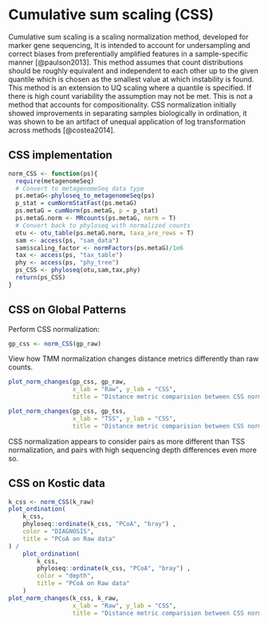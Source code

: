# Cumulative sum scaling (CSS)

Cumulative sum scaling is a scaling normalization method, developed for marker gene sequencing, It is intended to account for undersampling and correct biases from preferentially amplified features in a sample-specific manner [@paulson2013]. This method assumes that count distributions should be roughly equivalent and independent to each other up to the given quantile which is chosen as the smallest value at which instability is found. This method is an extension to UQ scaling where a quantile is specified. If there is high count variability the assumption may not be met. This is not a method that accounts for compositionality. CSS normalization initially showed improvements in separating samples biologically in ordination, it was shown to be an artifact of unequal application of log transformation across methods [@costea2014].


## CSS implementation 

```r
norm_CSS <- function(ps){
  require(metagenomeSeq)
  # Convert to metagenomeSeq data type
  ps.metaG<-phyloseq_to_metagenomeSeq(ps)
  p_stat = cumNormStatFast(ps.metaG)
  ps.metaG = cumNorm(ps.metaG, p = p_stat)
  ps.metaG.norm <- MRcounts(ps.metaG, norm = T)
  # Convert back to phyloseq with normalized counts
  otu <- otu_table(ps.metaG.norm, taxa_are_rows = T)
  sam <- access(ps, "sam_data")
  sam$scaling_factor <- normFactors(ps.metaG)/1e6
  tax <- access(ps, "tax_table")
  phy <- access(ps, "phy_tree")
  ps_CSS <- phyloseq(otu,sam,tax,phy)
  return(ps_CSS)
}
```

## CSS on Global Patterns 

Perform CSS normalization: 
```r
gp_css <- norm_CSS(gp_raw)
```

View how TMM normalization changes distance metrics differently than raw counts. 
```r
plot_norm_changes(gp_css, gp_raw, 
                  x_lab = "Raw", y_lab = "CSS",
                  title = "Distance metric comparision between CSS normalization and Raw counts")

plot_norm_changes(gp_css, gp_tss, 
                  x_lab = "TSS", y_lab = "CSS",
                  title = "Distance metric comparision between CSS normalization and TSS normalization")

```

CSS normalization appears to consider pairs as more different than TSS normalization, and pairs with high sequencing depth differences even more so. 

## CSS on Kostic data

```r
k_css <- norm_CSS(k_raw)
plot_ordination(
    k_css,
    phyloseq::ordinate(k_css, "PCoA", "bray") ,
    color = "DIAGNOSIS",
    title = "PCoA on Raw data"
) /
    plot_ordination(
        k_css,
        phyloseq::ordinate(k_css, "PCoA", "bray") ,
        color = "depth",
        title = "PCoA on Raw data"
    )
plot_norm_changes(k_css, k_raw, 
                  x_lab = "Raw", y_lab = "CSS",
                  title = "Distance metric comparision between CSS normalization and Raw counts")


```

